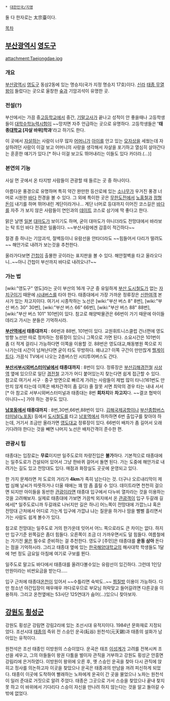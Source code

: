  * [[대한민국/지명]]

둘 다 한자로는 太宗臺이다.

[[목차]]
== [[부산광역시]] [[영도구]] ==
attachment:Taejongdae.jpg

=== 개요 ===
[[부산광역시]] [[영도구]] 동삼2동에 있는 명승지(국가 지정 명승지 17호)이다. [[신라]] [[태종 무열왕]]이 들렀다는 곳으로 울창한 [[숲]]과 기암괴석이 유명한 곳.

=== 전설(?) ===
부산에서는 가끔 중[[고등학교]]에서 중간, [[기말고사]]가 끝나고 성적이 안 좋을때나 고등학생들이 [[대학수학능력시험]]이 ~~망치면 자주 언급하는 곳으로 유명하다. 고등학생들은 ''''태종[[대학교]] [자살 바위]학과''''라고 하기도 한다. 

이 곳에서 [[자살]]하는 사람이 너무 많자 [[어머니]]가 [[아이]]를 안고 있는 [[모자]]상을 세웠는데 자살하려던 사람이 이걸 보고 어머니의 사랑을 생각해서 자살을 포기하고 열심히 살아간다는 훈훈한 얘기가 있다.[* 허나 이걸 보고도 뛰어내리는 이들도 있다 카더라.(…)]

=== 본연의 기능 ===
사실 먼 곳에서 온 타지방 사람들이 관광할 때 들르는 곳 중 하나이다. 

아름다운 풍경으로 유명하며 특히 약간 완만한 등산로에 있는 [[소나무]]가 우거진 풍경 너머로 시원한 [[바다]] 전경을 볼 수 있다. 그 외에 특이한 곳은 [[무한도전]]에서 [[노홍철]]과 [[정형돈]]이 내기를 하며 뛰어내린 계단이라거나... 계단 너머로 등대까지 이어진 코스길은 [[바다]]를 자주 가 보지 않은 사람들이 연인과의 [[데이트]] 코스로 삼기에 딱 좋다고 한다.

맑은 날엔 [[일본]] [[대마도]]가 보이기도 하며, 굳이 대마도가 아니더라도 전망대에서 바라보는 탁 트인 바다 전경은 일품이다. ~~부산사람에겐 감흥이 적긴하다~~

절경 중 하나는 기암괴석, 절벽등이니 유람선을 안타더라도 ~~힘들어서 다리가 떨려도~~ 해안가로 내려가 보는것을 추천한다.

올라가다보면 [[간첩]]이 출몰한 곳이라는 표지판을 볼 수 있다. 해안절벽을 타고 올라오다니..~~아니 간첩이 부산까지 바다로 내려오나?~~

=== 가는 법 ===
[wiki:"영도구" 영도]라는 곳이 부산의 16개 구군 중 유일하게 [[부산 도시철도]]가 없는 [[자치구]]이기 때문에 [[시내버스]]를 타야 한다. 태종대에서 가장 가까운 정류장은 [[신한여객]] 본사가 있는 차고지이다. 여기서 시종착하는 노선은 [wiki:"부산 버스 8" 8번], [wiki:"부산 버스 30" 30번], [wiki:"부산 버스 66" 66번], [wiki:"부산 버스 88" 88번], [wiki:"부산 버스 101" 101번]이 있다. 참고로 해양박물관은 66번이 가기 때문에 아이들 데리고 가시는 분들은 기억하시라.

'''[[부산역(경부선)|부산역]]에서 태종대까지''' : 66번과 88번, 101번이 있다. 교원휘트니스클럽 건너편에 영도 방향 노선만 따로 정차하는 정류장이 있으니 그쪽으로 가면 된다. 소요시간은 101번이 좀 더 적게 걸리니 가능하다면 이쪽을 이용할 것. 88번은 영도대교,해동병원 쪽으로 지나가는데 시간이 넘쳐난다면 굳이 타도 무방하다. 왜냐고? 이쪽 구간이 만만찮게 [[헬게이트]]다. 가끔식 TV에서 나오는 2층버스인 시티투어버스도 간다. 

'''[[부산서부시외버스터미널]]에서 태종대까지''' : 8번이 있다. 정류장은 [[부산김해경전철]] [[사상역]] 옆에 있으므로 일단 [[경전철]] 고가가 어디 붙어있는지 찾는다면 쉽게 접근할 수 있다. 참고로 여기서 서구ㆍ중구 방면으로 빠르게 가려는 사람들이 제법 많이 타니(161번도 만만치 않게 타는데 이쪽은 배차간격이 좀 길다) 줄 잘못 서면 최악의 경우 타는 내내 서서[* 아 참고로 서부시외버스터미널과 태종대는 8번 '''회차지'''와 '''차고지'''다. ~~결코 협박이 아니다~~] 가야 하는 경우도 있다. 

'''[[남포동]]에서 태종대까지''' : 8번,30번,66번,88번이 있다. [[김해국제공항]]이나 [[부산종합버스터미널]]([[노포동]]) 등에서 [[도시철도]]를 타고 [[남포역]]에서 하차하면 6번 출입구를 찾아야 하는데, 거기서 조금만 올라가면 [[영도대교]] 정류장이 있다. 66번이 배차가 좀 길어서 오래 기다려야 한다는 것을 빼면 나머지 노선은 배차간격이 준수한 편.

=== 관광시 팁 ===
태종대는 입장료는 '''무료'''이지만 일주도로의 차량진입은 '''불가'''하다.
기본적으로 태종대에는 일주도로가 건설되어 있어서 그냥 한바퀴 걸어서 돌면 된다. 가는 도중에 해안가로 내려가는 길도 있고 전망대도 있다. 매점과 화장실도 곳곳에 운영되고 있다.

한 가지 문제라면 저 도로의 거리가 '''4km'''가 족히 넘는다는 것. 더구나 오르내리막이 제법 심해 날씨가 따뜻하거나 더울 때에는 꽤 땀 좀 흘릴 수 있다. 데이트라면 천천히 걸으면 되지만 아이들을 동반한 [[관광]]이라면 태종대 입구에서 다누비 열차라는 것을 이용하는 것을 고려해보자. 실제로 태종대에 가보면 가끔씩 외지에서 온 [[관광객]]이 입구 두갈래 길에서[* 일주도로니까 두갈래로 나뉘지만 길은 하나] 어느쪽이 전망대에 가깝느냐 혹은 전망대 근처에서 어디로 가는게 입구에 가깝냐 냐는 질문을 하거나 땀을 뻘뻘 흘리면서 가는 사람도 쉽게 볼수가 있다.

참고로 전망대는 일주도로 거의 한가운데 잇어서 어느 쪽으로라도 큰 차이는 없다. 하지만 입구기준 왼쪽길은 좀더 힘들다. 오른쪽이 조금 더 가까우면서도 덜 힘들다. 여름철에는 가기전 [[물]]은 필수로 준비하는 걸 추천한다. 영도구 [주민]은 태종대를 '''운동 삼아''' 돈다는 점을 기억하시라. 그리고 태종대 옆에 있는 [[한국해양대학교]]의 해사대학 학생들도 1달에 1번 정도 금요일 아침에 여기로 구보를 뛴다.

일주도로 말고도 바다에서 태종대를 올려다볼수있는 유람선이 있긴하다. 그런데 1인당 만원이라는 비싼요금을 받는다.....

입구 근처에 태종대[[온천]]이 있어서 ~~수틀리면 숙박도..~~ [[찜질방]] 이용이 가능하다. 다만 청소년 야간입장이 매우매우 까다로우므로 부모님 허락맞고 들어갈려면 다른곳을 이용하자. 그리고 온천옆에는 53사단 125연대가 숨어(...)있으니 찾아보자.

== [[강원도]] [[횡성군]] ==
강원도 횡성군 강림면 강림2리에 있는 조선시대 유적지이다. 1984년 문화재로 지정되었다. 조선시대 [[태종(조선)|태종]]의 즉위 전 스승인 운곡(耘谷) 원천석(元天錫)과 태종의 설화가 남아있는 유적이다.

원천석은 조선 태종인 이방원의 스승이었다. 운곡은 태조 [[이성계]]가 고려를 전복시켜 조선을 세우고, 그의 아들들이 왕권 다툼을 벌이자 관직을 거부하고 강원도 횡성군 안흥면 강림리에 은거하였다. 이방원이 왕위에 오른 후, 옛 스승인 운곡을 찾아 다시 관직에 앉히고 정사를 의논하고자 이곳을 찾았으나 운곡은 태종과의 만남을 꺼려 피신하게 되었다. 태종이 이곳에 도착하여 빨래하는 노파에게 운곡이 간 곳을 물었으나 노파는 원천석이 일러 준대로 거짓으로 알려 주었다. 태종은 그곳으로 가서 스승을 찾았으나 끝내 찾지 못 하고 이 바위에서 기다리다 스승이 자신을 만나려 하지 않는다는 것을 알고 돌아갈 수밖에 없었다.

